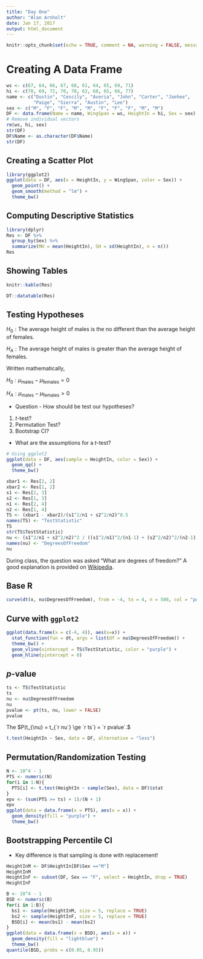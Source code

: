 ```yaml
---
title: "Day One"
author: "Alan Arnholt"
date: Jan 17, 2017
output: html_document
---
```


```r
knitr::opts_chunk$set(echo = TRUE, comment = NA, warning = FALSE, message = FALSE, fig.align = "center")
```

# Creating A Data Frame

```r
ws <- c(67, 64, 66, 67, 68, 61, 64, 65, 69, 71)
hi <- c(70, 69, 72, 70, 70, 62, 68, 65, 66, 77)
name <- c("Dustin", "Cescily", "Averia", "John", "Carter", "Jaehee",
          "Paige", "Sierra", "Austin", "Lee")
sex <- c("M", "F", "F", "M", "M", "F", "F", "F", "M", "M")
DF <- data.frame(Name = name, WingSpan = ws, HeightIn = hi, Sex = sex)
# Remove individual vectors
rm(ws, hi, sex)
str(DF)
DF$Name <- as.character(DF$Name)
str(DF)
```

## Creating a Scatter Plot

```r
library(ggplot2)
ggplot(data = DF, aes(x = HeightIn, y = WingSpan, color = Sex)) +
  geom_point() + 
  geom_smooth(method = "lm") + 
  theme_bw()
```

## Computing Descriptive Statistics

```r
library(dplyr)
Res <- DF %>%
  group_by(Sex) %>%
  summarize(MH = mean(HeightIn), SH = sd(HeightIn), n = n())
Res
```

## Showing Tables

```r
knitr::kable(Res)
```

```r
DT::datatable(Res)
```

## Testing Hypotheses

$H_0: \textrm{The average height of males is the no different than the average height of females.}$

$H_A: \textrm{The average height of males is greater than the average height of females.}$

Written mathematically, 

$H_0: \mu_{\textrm{males}} - \mu_{\textrm{females}} = 0$

$H_A: \mu_{\textrm{males}} - \mu_{\textrm{females}} > 0$

* Question - How should be test our hypotheses?

1. $t$-test?
2. Permutation Test?
3. Bootstrap CI?

* What are the assumptions for a $t$-test?

```r
# Using ggplot2
ggplot(data = DF, aes(sample = HeightIn, color = Sex)) +
  geom_qq() + 
  theme_bw()
```

```r
xbar1 <- Res[2, 2]
xbar2 <- Res[1, 2]
s1 <- Res[2, 3]
s2 <- Res[1, 3]
n1 <- Res[2, 4]
n2 <- Res[1, 4]
TS <- (xbar1 - xbar2)/(s1^2/n1 + s2^2/n2)^0.5
names(TS) <- "TestStatistic"
TS
str(TS$TestStatistic)
nu <- (s1^2/n1 + s2^2/n2)^2 / ((s1^2/n1)^2/(n1-1) + (s2^2/n2)^2/(n2-1))
names(nu) <- "DegreesOfFreedom"
nu
```

During class, the question was asked "What are degrees of freedom?"  A good explanation is provided on [Wikipedia](https://en.wikipedia.org/wiki/Degrees_of_freedom_(statistics)).  

## Base R

```r
curve(dt(x, nu$DegreesOfFreedom), from = -4, to = 4, n = 500, col = "purple", ylab = "")
```

## Curve with `ggplot2`

```r
ggplot(data.frame(x = c(-4, 4)), aes(x=x)) +
  stat_function(fun = dt, args = list(df = nu$DegreesOfFreedom)) + 
  theme_bw() + 
  geom_vline(xintercept = TS$TestStatistic, color = "purple") + 
  geom_hline(yintercept = 0)
```

## $p$-value

```r
ts <- TS$TestStatistic
ts
nu <- nu$DegreesOfFreedom
nu
pvalue <- pt(ts, nu, lower = FALSE)
pvalue
```

The $P(t_{\nu} = t_{`r nu`} \ge `r ts`) = `r pvalue`.$

```r
t.test(HeightIn ~ Sex, data = DF, alternative = "less")
```

## Permutation/Randomization Testing

```r
N <- 10^4 - 1
PTS <- numeric(N)
for(i in 1:N){
  PTS[i] <- t.test(HeightIn ~ sample(Sex), data = DF)$stat
}
epv <- (sum(PTS >= ts) + 1)/(N + 1)
epv
ggplot(data = data.frame(x = PTS), aes(x = x)) +
  geom_density(fill = "purple") + 
  theme_bw()
```

## Bootstrapping Percentile CI

* Key difference is that sampling is done with replacement!

```r
HeightInM <- DF$HeightIn[DF$Sex =="M"]
HeightInM
HeightInF <- subset(DF, Sex == "F", select = HeightIn, drop = TRUE)
HeightInF
```

```r
B <- 10^4 - 1
BSD <- numeric(B)
for(i in 1:B){
  bs1 <- sample(HeightInM, size = 5, replace = TRUE)
  bs2 <- sample(HeightInF, size = 5, replace = TRUE)
  BSD[i] <- mean(bs1) - mean(bs2)
}
ggplot(data = data.frame(x = BSD), aes(x = x)) +
  geom_density(fill = "lightblue") +
  theme_bw()
quantile(BSD, probs = c(0.05, 0.95))
```